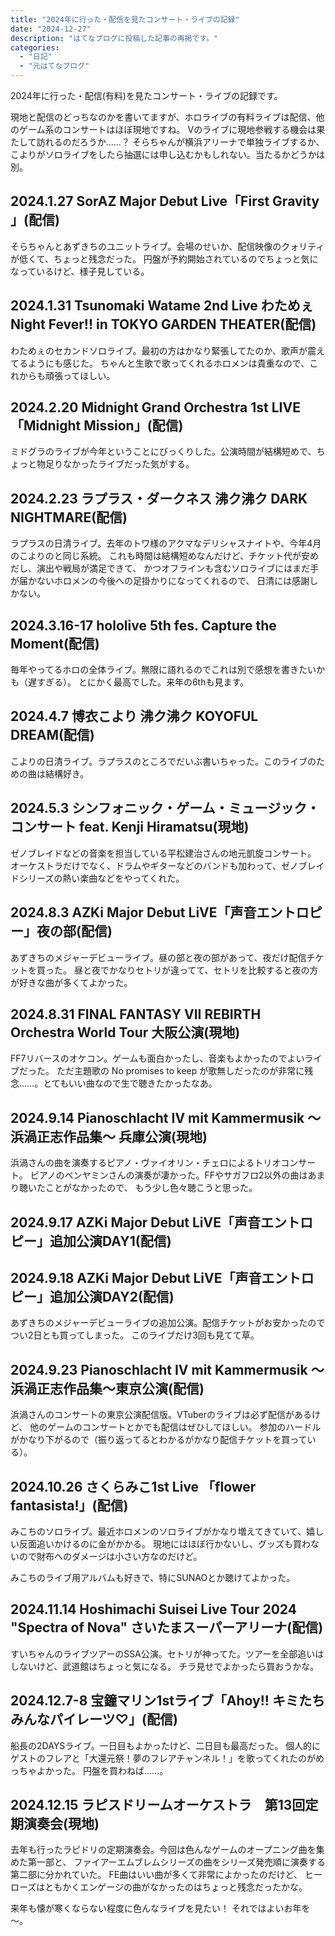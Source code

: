 ```yaml
---
title: "2024年に行った・配信を見たコンサート・ライブの記録"
date: "2024-12-27"
description: "はてなブログに投稿した記事の再掲です。"
categories:
  - "日記"
  - "元はてなブログ"
---
```


2024年に行った・配信(有料)を見たコンサート・ライブの記録です。

現地と配信のどっちなのかを書いてますが、ホロライブの有料ライブは配信、他のゲーム系のコンサートはほぼ現地ですね。
Vのライブに現地参戦する機会は果たして訪れるのだろうか……？ そらちゃんが横浜アリーナで単独ライブするか、
こよりがソロライブをしたら抽選には申し込むかもしれない。当たるかどうかは別。

## 2024.1.27 SorAZ Major Debut Live「First Gravity 」(配信)

そらちゃんとあずきちのユニットライブ。会場のせいか、配信映像のクォリティが低くて、ちょっと残念だった。
円盤が予約開始されているのでちょっと気になっているけど、様子見している。

## 2024.1.31 Tsunomaki Watame 2nd Live わためぇ Night Fever!! in TOKYO GARDEN THEATER(配信)

わためぇのセカンドソロライブ。最初の方はかなり緊張してたのか、歌声が震えてるようにも感じた。
ちゃんと生歌で歌ってくれるホロメンは貴重なので、これからも頑張ってほしい。

## 2024.2.20 Midnight Grand Orchestra 1st LIVE「Midnight Mission」(配信)

ミドグラのライブが今年ということにびっくりした。公演時間が結構短めで、ちょっと物足りなかったライブだった気がする。

## 2024.2.23 ラプラス・ダークネス 沸ク沸ク DARK NIGHTMARE(配信)

ラプラスの日清ライブ。去年のトワ様のアクマなデリシャスナイトや、今年4月のこよりのと同じ系統。
これも時間は結構短めなんだけど、チケット代が安めだし、演出や戦局が満足できて、
かつオフラインも含むソロライブにはまだ手が届かないホロメンの今後への足掛かりになってくれるので、
日清には感謝しかない。

## 2024.3.16-17 hololive 5th fes. Capture the Moment(配信)

毎年やってるホロの全体ライブ。無限に語れるのでこれは別で感想を書きたいかも（遅すぎる）。
とにかく最高でした。来年の6thも見ます。

## 2024.4.7 博衣こより 沸ク沸ク KOYOFUL DREAM(配信)

こよりの日清ライブ。ラプラスのところでだいぶ書いちゃった。このライブのための曲は結構好き。

## 2024.5.3 シンフォニック・ゲーム・ミュージック・コンサート feat. Kenji Hiramatsu(現地)

ゼノブレイドなどの音楽を担当している平松建治さんの地元凱旋コンサート。
オーケストラだけでなく、ドラムやギターなどのバンドも加わって、ゼノブレイドシリーズの熱い楽曲などをやってくれた。

## 2024.8.3 AZKi Major Debut LiVE「声音エントロピー」夜の部(配信)

あずきちのメジャーデビューライブ。昼の部と夜の部があって、夜だけ配信チケットを買った。
昼と夜でかなりセトリが違ってて、セトリを比較すると夜の方が好きな曲が多くてよかった。

## 2024.8.31 FINAL FANTASY VII REBIRTH Orchestra World Tour 大阪公演(現地)

FF7リバースのオケコン。ゲームも面白かったし、音楽もよかったのでよいライブだった。
ただ主題歌の No promises to keep が歌無しだったのが非常に残念……。とてもいい曲なので生で聴きたかったなあ。

## 2024.9.14 Pianoschlacht IV mit Kammermusik ～浜渦正志作品集～ 兵庫公演(現地)

浜渦さんの曲を演奏するピアノ・ヴァイオリン・チェロによるトリオコンサート。
ピアノのベンヤミンさんの演奏が凄かった。FFやサガフロ2以外の曲はあまり聴いたことがなかったので、
もう少し色々聴こうと思った。

## 2024.9.17 AZKi Major Debut LiVE「声音エントロピー」追加公演DAY1(配信)
## 2024.9.18 AZKi Major Debut LiVE「声音エントロピー」追加公演DAY2(配信)

あずきちのメジャーデビューライブの追加公演。配信チケットがお安かったのでつい2日とも買ってしまった。
このライブだけ3回も見てて草。

## 2024.9.23 Pianoschlacht IV mit Kammermusik 〜浜渦正志作品集〜東京公演(配信)

浜渦さんのコンサートの東京公演配信版。VTuberのライブは必ず配信があるけど、
他のゲームのコンサートとかでも配信はぜひしてほしい。
参加のハードルがかなり下がるので（振り返ってるとわかるがかなり配信チケットを買っている）。

## 2024.10.26 さくらみこ1st Live 「flower fantasista!」(配信)

みこちのソロライブ。最近ホロメンのソロライブがかなり増えてきていて、嬉しい反面追いかけるのに金がかかる。
現地にはほぼ行かないし、グッズも買わないので財布へのダメージは小さい方なのだけど。

みこちのライブ用アルバムも好きで、特にSUNAOとか聴けてよかった。

## 2024.11.14 Hoshimachi Suisei Live Tour 2024 "Spectra of Nova" さいたまスーパーアリーナ(配信)

すいちゃんのライブツアーのSSA公演。セトリが神ってた。ツアーを全部追いはしないけど、武道館はちょっと気になる。
チラ見せでよかったら買おうかな。

## 2024.12.7-8 宝鐘マリン1stライブ「Ahoy!! キミたちみんなパイレーツ♡」(配信)

船長の2DAYSライブ。一日目もよかったけど、二日目も最高だった。
個人的にゲストのフレアと「大還元祭！夢のフレアチャンネル！」を歌ってくれたのがめっちゃよかった。
円盤を買わねば……。

## 2024.12.15 ラピスドリームオーケストラ　第13回定期演奏会(現地)

去年も行ったラピドリの定期演奏会。今回は色んなゲームのオープニング曲を集めた第一部と、
ファイアーエムブレムシリーズの曲をシリーズ発売順に演奏する第二部に分かれていた。
FE曲はいい曲が多くて非常によかったのだけど、
ヒーローズはともかくエンゲージの曲がなかったのはちょっと残念だったかな。

来年も懐が寒くならない程度に色んなライブを見たい！ それではよいお年を～。
